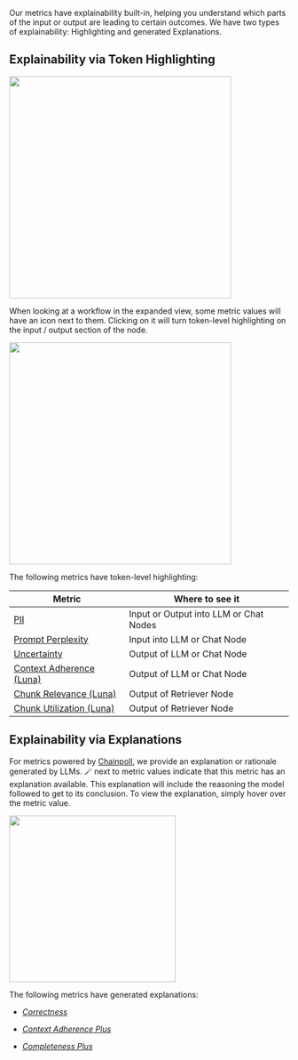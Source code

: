 Our metrics have explainability built-in, helping you understand which parts of the input or output are leading to certain outcomes. We have two types of explainability: Highlighting and generated Explanations.

## Explainability via Token Highlighting

<Frame>
  <img src="/images/metrics-1.png" width="400" />
</Frame>

When looking at a workflow in the expanded view, some metric values will have an <Icon icon="eye"/>icon next to them. Clicking on it will turn token-level highlighting on the input / output section of the node.

<Frame>
  <img src="/images/metrics-2.png" width="400" />
</Frame>

The following metrics have token-level highlighting:

| Metric                                                                                                                         | Where to see it                        |
| ------------------------------------------------------------------------------------------------------------------------------ | -------------------------------------- |
| [PII](/galileo/gen-ai-studio-products/galileo-guardrail-metrics/private-identifiable-information)                              | Input or Output into LLM or Chat Nodes |
| [Prompt Perplexity](/galileo/gen-ai-studio-products/galileo-guardrail-metrics/prompt-perplexity)                               | Input into LLM or Chat Node            |
| [Uncertainty](/galileo/gen-ai-studio-products/galileo-guardrail-metrics/uncertainty)                                           | Output of LLM or Chat Node             |
| [Context Adherence (Luna)](/galileo/gen-ai-studio-products/galileo-guardrail-metrics/context-adherence/context-adherence-luna) | Output of LLM or Chat Node             |
| [Chunk Relevance (Luna)](/galileo/gen-ai-studio-products/galileo-guardrail-metrics/chunk-relevance)                            | Output of Retriever Node               |
| [Chunk Utilization (Luna)](/galileo/gen-ai-studio-products/galileo-guardrail-metrics/context-adherence/context-adherence-luna) | Output of Retriever Node               |

## Explainability via Explanations

For metrics powered by [Chainpoll](/galileo/gen-ai-studio-products/galileo-ai-research/chainpoll), we provide an explanation or rationale generated by LLMs. 🪄 next to metric values indicate that this metric has an explanation available. This explanation will include the reasoning the model followed to get to its conclusion. To view the explanation, simply hover over the metric value.

<Frame>
  <img src="/images/metrics-5.png" width="300" />
</Frame>

The following metrics have generated explanations:

- [_Correctness_](/galileo/gen-ai-studio-products/galileo-guardrail-metrics/correctness)

- [_Context Adherence Plus_](/galileo/gen-ai-studio-products/galileo-guardrail-metrics/completeness/completeness-plus)

- [_Completeness Plus_](/galileo/gen-ai-studio-products/galileo-guardrail-metrics/completeness/completeness-plus)
